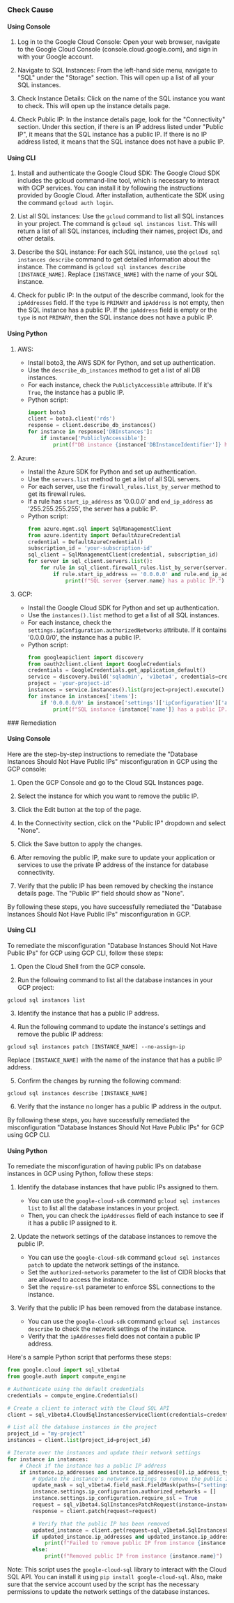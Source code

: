 

<Tabs><Tab title='Cause'>
### Check Cause

#### Using Console

1. Log in to the Google Cloud Console: Open your web browser, navigate to the Google Cloud Console (console.cloud.google.com), and sign in with your Google account.

2. Navigate to SQL Instances: From the left-hand side menu, navigate to "SQL" under the "Storage" section. This will open up a list of all your SQL instances.

3. Check Instance Details: Click on the name of the SQL instance you want to check. This will open up the instance details page.

4. Check Public IP: In the instance details page, look for the "Connectivity" section. Under this section, if there is an IP address listed under "Public IP", it means that the SQL instance has a public IP. If there is no IP address listed, it means that the SQL instance does not have a public IP.

#### Using CLI

1. Install and authenticate the Google Cloud SDK: The Google Cloud SDK includes the gcloud command-line tool, which is necessary to interact with GCP services. You can install it by following the instructions provided by Google Cloud. After installation, authenticate the SDK using the command `gcloud auth login`.

2. List all SQL instances: Use the `gcloud` command to list all SQL instances in your project. The command is `gcloud sql instances list`. This will return a list of all SQL instances, including their names, project IDs, and other details.

3. Describe the SQL instance: For each SQL instance, use the `gcloud sql instances describe` command to get detailed information about the instance. The command is `gcloud sql instances describe [INSTANCE_NAME]`. Replace `[INSTANCE_NAME]` with the name of your SQL instance.

4. Check for public IP: In the output of the describe command, look for the `ipAddresses` field. If the `type` is `PRIMARY` and `ipAddress` is not empty, then the SQL instance has a public IP. If the `ipAddress` field is empty or the `type` is not `PRIMARY`, then the SQL instance does not have a public IP.

#### Using Python

1. AWS:
   - Install boto3, the AWS SDK for Python, and set up authentication.
   - Use the `describe_db_instances` method to get a list of all DB instances.
   - For each instance, check the `PubliclyAccessible` attribute. If it's `True`, the instance has a public IP.
   - Python script:
     ```python
     import boto3
     client = boto3.client('rds')
     response = client.describe_db_instances()
     for instance in response['DBInstances']:
         if instance['PubliclyAccessible']:
             print(f"DB instance {instance['DBInstanceIdentifier']} has a public IP.")
     ```

2. Azure:
   - Install the Azure SDK for Python and set up authentication.
   - Use the `servers.list` method to get a list of all SQL servers.
   - For each server, use the `firewall_rules.list_by_server` method to get its firewall rules.
   - If a rule has `start_ip_address` as '0.0.0.0' and `end_ip_address` as '255.255.255.255', the server has a public IP.
   - Python script:
     ```python
     from azure.mgmt.sql import SqlManagementClient
     from azure.identity import DefaultAzureCredential
     credential = DefaultAzureCredential()
     subscription_id = 'your-subscription-id'
     sql_client = SqlManagementClient(credential, subscription_id)
     for server in sql_client.servers.list():
         for rule in sql_client.firewall_rules.list_by_server(server.resource_group, server.name):
             if rule.start_ip_address == '0.0.0.0' and rule.end_ip_address == '255.255.255.255':
                 print(f"SQL server {server.name} has a public IP.")
     ```

3. GCP:
   - Install the Google Cloud SDK for Python and set up authentication.
   - Use the `instances().list` method to get a list of all SQL instances.
   - For each instance, check the `settings.ipConfiguration.authorizedNetworks` attribute. If it contains '0.0.0.0/0', the instance has a public IP.
   - Python script:
     ```python
     from googleapiclient import discovery
     from oauth2client.client import GoogleCredentials
     credentials = GoogleCredentials.get_application_default()
     service = discovery.build('sqladmin', 'v1beta4', credentials=credentials)
     project = 'your-project-id'
     instances = service.instances().list(project=project).execute()
     for instance in instances['items']:
         if '0.0.0.0/0' in instance['settings']['ipConfiguration']['authorizedNetworks']:
             print(f"SQL instance {instance['name']} has a public IP.")
     ```

</Tab>

<Tab title='Remediation'>
### Remediation

#### Using Console

Here are the step-by-step instructions to remediate the "Database Instances Should Not Have Public IPs" misconfiguration in GCP using the GCP console:

1. Open the GCP Console and go to the Cloud SQL Instances page.

2. Select the instance for which you want to remove the public IP.

3. Click the Edit button at the top of the page.

4. In the Connectivity section, click on the "Public IP" dropdown and select "None".

5. Click the Save button to apply the changes.

6. After removing the public IP, make sure to update your application or services to use the private IP address of the instance for database connectivity.

7. Verify that the public IP has been removed by checking the instance details page. The "Public IP" field should show as "None".

By following these steps, you have successfully remediated the "Database Instances Should Not Have Public IPs" misconfiguration in GCP.

#### Using CLI

To remediate the misconfiguration "Database Instances Should Not Have Public IPs" for GCP using GCP CLI, follow these steps:

1. Open the Cloud Shell from the GCP console.

2. Run the following command to list all the database instances in your GCP project:

```
gcloud sql instances list
```

3. Identify the instance that has a public IP address.

4. Run the following command to update the instance's settings and remove the public IP address:

```
gcloud sql instances patch [INSTANCE_NAME] --no-assign-ip
```

Replace `[INSTANCE_NAME]` with the name of the instance that has a public IP address.

5. Confirm the changes by running the following command:

```
gcloud sql instances describe [INSTANCE_NAME]
```

6. Verify that the instance no longer has a public IP address in the output.

By following these steps, you have successfully remediated the misconfiguration "Database Instances Should Not Have Public IPs" for GCP using GCP CLI.

#### Using Python

To remediate the misconfiguration of having public IPs on database instances in GCP using Python, follow these steps:

1. Identify the database instances that have public IPs assigned to them.
   - You can use the `google-cloud-sdk` command `gcloud sql instances list` to list all the database instances in your project.
   - Then, you can check the `ipAddresses` field of each instance to see if it has a public IP assigned to it.

2. Update the network settings of the database instances to remove the public IP.
   - You can use the `google-cloud-sdk` command `gcloud sql instances patch` to update the network settings of the instance.
   - Set the `authorized-networks` parameter to the list of CIDR blocks that are allowed to access the instance.
   - Set the `require-ssl` parameter to enforce SSL connections to the instance.

3. Verify that the public IP has been removed from the database instance.
   - You can use the `google-cloud-sdk` command `gcloud sql instances describe` to check the network settings of the instance.
   - Verify that the `ipAddresses` field does not contain a public IP address.

Here's a sample Python script that performs these steps:

```python
from google.cloud import sql_v1beta4
from google.auth import compute_engine

# Authenticate using the default credentials
credentials = compute_engine.Credentials()

# Create a client to interact with the Cloud SQL API
client = sql_v1beta4.CloudSqlInstancesServiceClient(credentials=credentials)

# List all the database instances in the project
project_id = "my-project"
instances = client.list(project_id=project_id)

# Iterate over the instances and update their network settings
for instance in instances:
    # Check if the instance has a public IP address
    if instance.ip_addresses and instance.ip_addresses[0].ip_address_type == sql_v1beta4.SqlIpAddressType.PUBLIC:
        # Update the instance's network settings to remove the public IP
        update_mask = sql_v1beta4.field_mask.FieldMask(paths=["settings.ipConfiguration.authorizedNetworks", "settings.ipConfiguration.requireSsl"])
        instance.settings.ip_configuration.authorized_networks = []
        instance.settings.ip_configuration.require_ssl = True
        request = sql_v1beta4.SqlInstancesPatchRequest(instance=instance, update_mask=update_mask)
        response = client.patch(request=request)

        # Verify that the public IP has been removed
        updated_instance = client.get(request=sql_v1beta4.SqlInstancesGetRequest(instance=instance.name))
        if updated_instance.ip_addresses and updated_instance.ip_addresses[0].ip_address_type == sql_v1beta4.SqlIpAddressType.PUBLIC:
            print(f"Failed to remove public IP from instance {instance.name}")
        else:
            print(f"Removed public IP from instance {instance.name}")
```

Note: This script uses the `google-cloud-sql` library to interact with the Cloud SQL API. You can install it using `pip install google-cloud-sql`. Also, make sure that the service account used by the script has the necessary permissions to update the network settings of the database instances.


</Tab>
</Tabs>